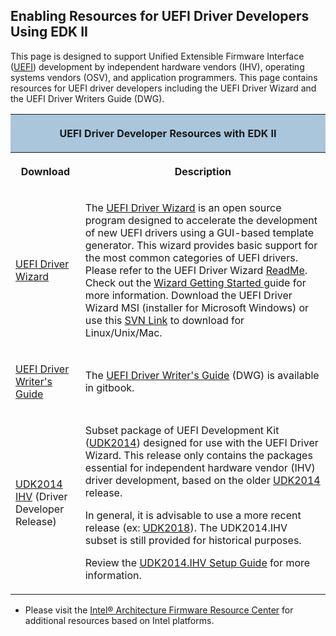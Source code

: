 == '''Enabling Resources for UEFI Driver Developers Using EDK II'''==

This page is designed to support Unified Extensible Firmware Interface ([[UEFI]]) development by independent hardware vendors (IHV), operating systems vendors (OSV), and application programmers. This page contains resources for UEFI driver developers including the UEFI Driver Wizard and the UEFI Driver Writers Guide (DWG).

<div class="t_projects">

<table>
<tr>
    <th colspan="4" style="background-color:#a9c6dd">UEFI Driver Developer Resources with EDK II</th>
</tr>
    <tr>
        <th>Download</th>
        <th>Description</th>
    </tr>
<tr></tr>

<tr>
    <td>[[UEFI Driver Wizard]]</td>
    <td>The [[UEFI Driver Wizard]] is an open source program designed to accelerate the development of new UEFI drivers using a GUI-based template generator. This wizard provides basic support for the most common categories of UEFI drivers. Please refer to the UEFI Driver Wizard 
[https://github.com/tianocore-docs/Docs/raw/master/Driver_Developer/UefiDriverWizard/README.txt ReadMe].  Check out the [[Wizard-Getting-Started|Wizard Getting Started ]] guide for more information. Download the  UEFI Driver Wizard MSI (installer for Microsoft Windows) or use this [https://svn.code.sf.net/p/edk2share/code/trunk/DriverDeveloper/UefiDriverWizard/ SVN Link] to download for Linux/Unix/Mac.</td>
</tr>

<tr>
    <td>[[UEFI Driver Writer's Guide]]</td>
    <td>The [[UEFI Driver Writer's Guide]] (DWG) is available in gitbook.</td>
</tr>

<tr>
    <td>[[UDK2014.IHV Setup Guide|UDK2014 IHV]] (Driver Developer Release)</td>
    <td>Subset package of UEFI Development Kit ([[UDK2014]]) designed for use with the UEFI Driver Wizard. This release only contains the packages essential for independent hardware vendor (IHV) driver development, based on the older [[UDK2014]] release.

In general, it is advisable to use a more recent release (ex: [[UDK2018]]). The UDK2014.IHV subset is still provided for historical purposes. 

Review the [[UDK2014.IHV Setup Guide]] for more information.</td>
</tr>

</table>

* Please visit the [https://software.intel.com/en-us/firmware/ Intel® Architecture Firmware Resource Center] for additional resources based on Intel platforms. 